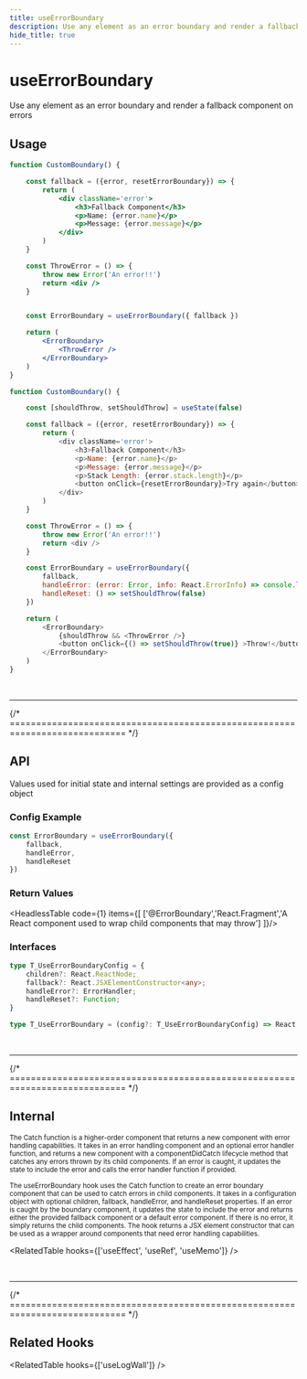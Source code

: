 ```yaml
---
title: useErrorBoundary
description: Use any element as an error boundary and render a fallback component on errors
hide_title: true
---
```



<MainText>
<h1>useErrorBoundary</h1>
Use any element as an error boundary and render a fallback component on errors
</MainText>





## Usage

<Tabs>


<TabItem value='advanced' label='Advanced'>

```jsx live
function CustomBoundary() {

    const fallback = ({error, resetErrorBoundary}) => {
        return (
            <div className='error'>
                <h3>Fallback Component</h3>
                <p>Name: {error.name}</p>
                <p>Message: {error.message}</p>
            </div>
        )
    }

    const ThrowError = () => {
        throw new Error('An error!!')
        return <div />
    }


    const ErrorBoundary = useErrorBoundary({ fallback })

    return (
        <ErrorBoundary>
            <ThrowError />
        </ErrorBoundary>
    )
}
```

</TabItem>

<TabItem value='full' label='Full'>

```js live
function CustomBoundary() {

    const [shouldThrow, setShouldThrow] = useState(false)

    const fallback = ({error, resetErrorBoundary}) => {
        return (
            <div className='error'>
                <h3>Fallback Component</h3>
                <p>Name: {error.name}</p>
                <p>Message: {error.message}</p>
                <p>Stack Length: {error.stack.length}</p>
                <button onClick={resetErrorBoundary}>Try again</button>
            </div>
        )
    }

    const ThrowError = () => {
        throw new Error('An error!!')
        return <div />
    }

    const ErrorBoundary = useErrorBoundary({
        fallback,
        handleError: (error: Error, info: React.ErrorInfo) => console.log('handleError:', { error, info }),
        handleReset: () => setShouldThrow(false)
    })

    return (
        <ErrorBoundary>
            {shouldThrow && <ThrowError />}
            <button onClick={() => setShouldThrow(true)} >Throw!</button>
        </ErrorBoundary>
    )
}
```

</TabItem>
</Tabs>











<br />
<hr />
{/* ============================================================================ */}


## API 

Values used for initial state and internal settings are provided as a config
object 


### Config Example

```ts
const ErrorBoundary = useErrorBoundary({
    fallback,
    handleError,
    handleReset
})
```


### Return Values

<HeadlessTable code={1} items={[
    ['@ErrorBoundary','React.Fragment','A React component used to wrap child components that may throw']
]}/>


### Interfaces

```ts
type T_UseErrorBoundaryConfig = {
    children?: React.ReactNode;
    fallback?: React.JSXElementConstructor<any>;
    handleError?: ErrorHandler;
    handleReset?: Function;
}

type T_UseErrorBoundary = (config?: T_UseErrorBoundaryConfig) => React.JSXElementConstructor<any>
```











<br />
<hr />
{/* ============================================================================ */}



## Internal

<small>
The Catch function is a higher-order component that returns a new component with error handling 
capabilities. It takes in an error handling component and an optional error handler function, and 
returns a new component with a componentDidCatch lifecycle method that catches any errors thrown by 
its child components. If an error is caught, it updates the state to include the error and calls 
the error handler function if provided.

The useErrorBoundary hook uses the Catch function to create an error boundary component that can 
be used to catch errors in child components. It takes in a configuration object with optional 
children, fallback, handleError, and handleReset properties. If an error is caught by the boundary 
component, it updates the state to include the error and returns either the provided fallback 
component or a default error component. If there is no error, it simply returns the child components. 
The hook returns a JSX element constructor that can be used as a wrapper around components that
 need error handling capabilities.
</small>

<RelatedTable hooks={['useEffect', 'useRef', 'useMemo']} />


<br />
<hr />
{/* ============================================================================ */}



## Related Hooks


<RelatedTable hooks={['useLogWall']} />

<!-- ignore-hook-methods -->